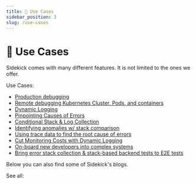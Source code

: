 ```yaml
---
title: 🥞 Use Cases
sidebar_position: 3
slug: /use-cases
---
```



# 🥞 Use Cases

Sidekick comes with many different features. It is not limited to the ones we offer.

Use Cases:

* [Production debugging](production-debugging.md)
* [Remote debugging Kubernetes Cluster, Pods, and containers](remote-debugging-kubernetes-cluster-pods-and-containers.md)
* [Dynamic Logging](dynamic-logging.md)
* [Pinpointing Causes of Errors](pinpointing-causes-of-errors.md)
* [Conditional Stack & Log Collection](conditional-stack-and-log-collection.md)
* [Identifying anomalies w/ stack comparison](identifying-stack-changes-and-stack-comparison.md)
* [Using trace data to find the root cause of errors](using-trace-data-to-find-root-cause-of-an-error.md)
* [Cut Monitoring Costs with Dynamic Logging](cut-monitoring-costs-with-dynamic-logging.md)
* [On-board new developers into complex systems](developer-on-boarding.md)
* [Bring error stack collection & stack-based backend tests to E2E tests](error-stack-collection-and-stack-based-backend-tests-in-e2e-tests/)





Below you can also find some of Sidekick's blogs.


<div className="w-full cols-1">
<Card title="Embed Sidekick features to your applications" target="https://medium.com/runsidekick/sidekick-open-source-live-debugger-embed-sidekick-features-to-your-applications-1bacf083da5c" isNewWindow={true}>

</Card>

<Card title="Capturing Exception Call Stacks in Python Applications with Sidekick" target="https://medium.com/runsidekick/capturing-exception-call-stacks-in-python-applications-with-sidekick-d4474374659" isNewWindow={true}>

</Card>

<Card title="Capturing Exception Call Stacks from Node.js Applications" target="https://medium.com/runsidekick/capturing-exception-call-stacks-from-running-node-js-applications-d9cd81407593" isNewWindow={true}>

</Card>

<Card title="Dynamic Observability meets OpenTelemetry" target="https://medium.com/runsidekick/dynamic-observability-meets-opentelemetry-16a087755245" isNewWindow={true}>

</Card>

<Card title="Collecting error stacks from backend as exceptions occur in E2E tests — A tutorial on Cypress" target="https://medium.com/runsidekick/collecting-error-stacks-from-backend-as-exceptions-occur-in-e2e-tests-a-tutorial-on-cypress-ab36793dde30" isNewWindow={true}>

</Card>

See all:


<Card title="Sidekick blog" target="https://runsidekick.com/blog" isNewWindow={true}>

</Card>
</div>





